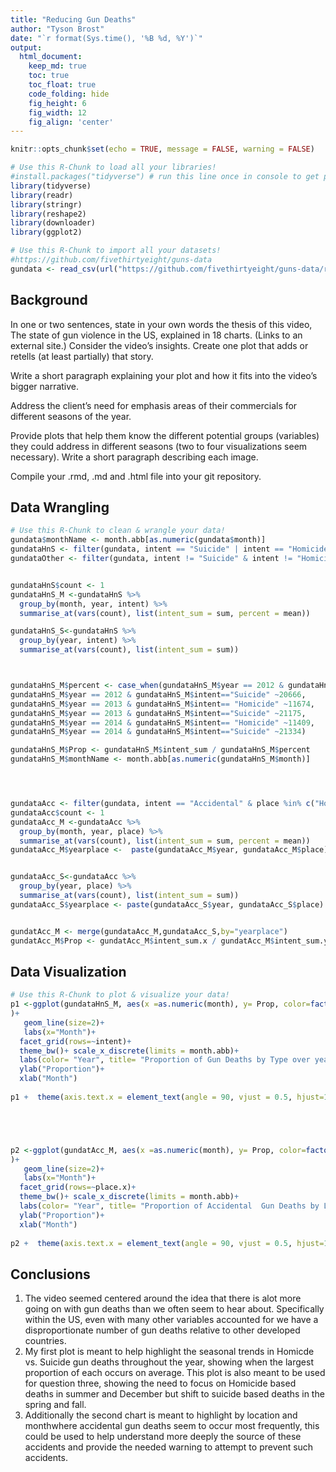 ```yaml
---
title: "Reducing Gun Deaths"
author: "Tyson Brost"
date: "`r format(Sys.time(), '%B %d, %Y')`"
output:
  html_document:  
    keep_md: true
    toc: true
    toc_float: true
    code_folding: hide
    fig_height: 6
    fig_width: 12
    fig_align: 'center'
---
```


<script type="text/javascript">
 function showhide(id) {
    var e = document.getElementById(id);
    e.style.display = (e.style.display == 'block') ? 'none' : 'block';
 }
</script>

```r
knitr::opts_chunk$set(echo = TRUE, message = FALSE, warning = FALSE)
```

```r
# Use this R-Chunk to load all your libraries!
#install.packages("tidyverse") # run this line once in console to get package
library(tidyverse)
library(readr)
library(stringr)
library(reshape2)
library(downloader)
library(ggplot2)
```

```r
# Use this R-Chunk to import all your datasets!
#https://github.com/fivethirtyeight/guns-data
gundata <- read_csv(url("https://github.com/fivethirtyeight/guns-data/raw/master/full_data.csv"))
```

## Background

In one or two sentences, state in your own words the thesis of this video, The state of gun violence in the US, explained in 18 charts. (Links to an external site.)
Consider the video's insights. Create one plot that adds or retells (at least partially) that story.

Write a short paragraph explaining your plot and how it fits into the video's bigger narrative.

Address the client’s need for emphasis areas of their commercials for different seasons of the year.

Provide plots that help them know the different potential groups (variables) they could address in different seasons (two to four visualizations seem necessary).
Write a short paragraph describing each image.

Compile your .rmd, .md and .html file into your git repository.

## Data Wrangling

```r
# Use this R-Chunk to clean & wrangle your data!
gundata$monthName <- month.abb[as.numeric(gundata$month)]
gundataHnS <- filter(gundata, intent == "Suicide" | intent == "Homicide")
gundataOther <- filter(gundata, intent != "Suicide" & intent != "Homicide")


gundataHnS$count <- 1
gundataHnS_M <-gundataHnS %>%
  group_by(month, year, intent) %>%
  summarise_at(vars(count), list(intent_sum = sum, percent = mean))

gundataHnS_S<-gundataHnS %>%
  group_by(year, intent) %>%
  summarise_at(vars(count), list(intent_sum = sum))



gundataHnS_M$percent <- case_when(gundataHnS_M$year == 2012 & gundataHnS_M$intent== "Homicide" ~12093,
gundataHnS_M$year == 2012 & gundataHnS_M$intent=="Suicide" ~20666,
gundataHnS_M$year == 2013 & gundataHnS_M$intent== "Homicide" ~11674,
gundataHnS_M$year == 2013 & gundataHnS_M$intent=="Suicide" ~21175,
gundataHnS_M$year == 2014 & gundataHnS_M$intent== "Homicide" ~11409,
gundataHnS_M$year == 2014 & gundataHnS_M$intent=="Suicide" ~21334)

gundataHnS_M$Prop <- gundataHnS_M$intent_sum / gundataHnS_M$percent
gundataHnS_M$monthName <- month.abb[as.numeric(gundataHnS_M$month)]




gundataAcc <- filter(gundata, intent == "Accidental" & place %in% c("Home", "Other specified", "Other unspecified", "Street", "Trade/service area"))
gundataAcc$count <- 1
gundataAcc_M <-gundataAcc %>%
  group_by(month, year, place) %>%
  summarise_at(vars(count), list(intent_sum = sum, percent = mean))
gundataAcc_M$yearplace <-  paste(gundataAcc_M$year, gundataAcc_M$place)


gundataAcc_S<-gundataAcc %>%
  group_by(year, place) %>%
  summarise_at(vars(count), list(intent_sum = sum))
gundataAcc_S$yearplace <- paste(gundataAcc_S$year, gundataAcc_S$place)


gundatAcc_M <- merge(gundataAcc_M,gundataAcc_S,by="yearplace")
gundatAcc_M$Prop <- gundatAcc_M$intent_sum.x / gundatAcc_M$intent_sum.y

```

## Data Visualization

```r
# Use this R-Chunk to plot & visualize your data!
p1 <-ggplot(gundataHnS_M, aes(x =as.numeric(month), y= Prop, color=factor(year))
)+ 
   geom_line(size=2)+ 
   labs(x="Month")+
  facet_grid(rows=~intent)+
  theme_bw()+ scale_x_discrete(limits = month.abb)+
  labs(color= "Year", title= "Proportion of Gun Deaths by Type over year")+ 
  ylab("Proportion")+
  xlab("Month")
  
p1 +  theme(axis.text.x = element_text(angle = 90, vjust = 0.5, hjust=1))





p2 <-ggplot(gundatAcc_M, aes(x =as.numeric(month), y= Prop, color=factor(year.x))
)+ 
   geom_line(size=2)+ 
   labs(x="Month")+
  facet_grid(rows=~place.x)+
  theme_bw()+ scale_x_discrete(limits = month.abb)+
  labs(color= "Year", title= "Proportion of Accidental  Gun Deaths by Location over year")+ 
  ylab("Proportion")+
  xlab("Month")
  
p2 +  theme(axis.text.x = element_text(angle = 90, vjust = 0.5, hjust=1))
```

## Conclusions
1.
The video seemed centered around the idea that there is alot more going on with gun deaths than we often seem to hear about. Specifically within the US, even with many other variables accounted for we have a disproportionate number of gun deaths relative to other developed countries.
2. My first plot is meant to help highlight the seasonal trends in Homicde vs. Suicide gun deaths throughout the year, showing when the largest proportion of each occurs on average. This plot is also meant to be used for question three, showing the need to focus on Homicide based deaths in summer and December but shift to suicide based deaths in the spring and fall.
3. Additionally the second chart is meant to highlight by location and monthwhere accidental gun deaths seem to occur most frequently, this could be used to help understand more deeply the source of these accidents and provide the needed warning to attempt to prevent such accidents.
